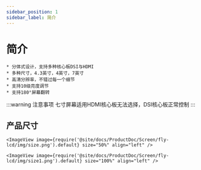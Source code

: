 ```yaml
---
sidebar_position: 1
sidebar_label: 简介
---
```



# 简介

    * 分体式设计，支持多种核心板DSI与HDMI
    * 多种尺寸，4.3英寸，4英寸，7英寸
    * 高清分辨率，不错过每一个细节
    * 支持10级亮度调节
    * 支持180°屏幕翻转

:::warning 注意事项
七寸屏幕适用HDMI核心板无法选择，DSI核心板正常控制
:::

## 产品尺寸

    <ImageView image={require('@site/docs/ProductDoc/Screen/fly-lcd/img/size.png').default} size="50%" align="left" />

    <ImageView image={require('@site/docs/ProductDoc/Screen/fly-lcd/img/size1.png').default} size="100%" align="left" />
